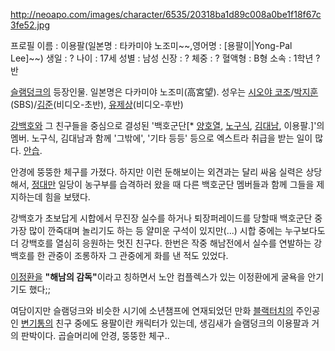 http://neoapo.com/images/character/6535/20318ba1d89c008a0be1f18f67c3fe52.jpg

프로필
이름 : 이용팔(일본명 : 타카미야 노조미~~,영어명 : [용팔이|Yong-Pal Lee]~~)
생일 : ?
나이 : 17세
성별 : 남성
신장 : ?
체중 : ?
혈액형 : B형
소속 : 1학년 ?반

[[슬램덩크]]의 등장인물. 일본명은 다카미야 노조미(高宮望). 성우는 [[시오야 코조]]/[[박조호|박지훈]](SBS)/[[김준(성우)|김준]](비디오-초반), [[유제상]](비디오-후반)

[[강백호]]와 그 친구들을 중심으로 결성된 '백호군단[* [[양호열]], [[노구식]], [[김대남]], 이용팔.]'의 멤버. 노구식, 김대남과 함께 '그밖에', '기타 등등' 등으로 엑스트라 취급을 받는 일이 많다. [[안습]].

안경에 뚱뚱한 체구를 가졌다. 하지만 이런 둔해보이는 외견과는 달리 싸움 실력은 상당해서, [[정대만]] 일당이 농구부를 습격하러 왔을 때 다른 백호군단 멤버들과 함께 그들을 제지하는데 힘을 보탰다.

강백호가 초보답게 시합에서 무진장 실수를 하거나 퇴장퍼레이드를 당할때 백호군단 중 가장 많이 깐죽대며 놀리기도 하는 등 얄미운 구석이 있지만(...) 시합 중에는 누구보다도 더 강백호를 열심히 응원하는 멋진 친구다. 한번은 작중 해남전에서 실수를 연발하는 강백호를 한 관중이 조롱하자 그 관중에게 화를 낸 적도 있었다. 

[[이정환]]을 '''"해남의 감독"'''이라고 칭하면서 노안 컴플렉스가 있는 이정환에게 굴욕을 안기기도 했다;;

여담이지만 슬램덩크와 비슷한 시기에 소년챔프에 연재되었던 만화 [[블랙터치]]의 주인공인 [[변기통]]의 친구 중에도 용팔이란 캐릭터가 있는데, 생김새가 슬램덩크의 이용팔과 거의 판박이다.
곱슬머리에 안경, 뚱뚱한 체구..
